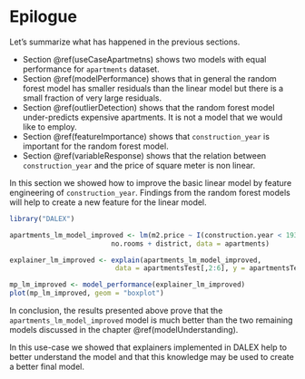 # Epilogue

Let's summarize what has happened in the previous sections.

* Section \@ref(useCaseApartmetns) shows two models with equal performance for `apartments` dataset.
* Section \@ref(modelPerformance) shows that in general the random forest model has smaller residuals than the linear model but there is a small fraction of very large residuals.
* Section \@ref(outlierDetection) shows that the random forest model under-predicts expensive apartments. It is not a model that we would like to employ.
* Section \@ref(featureImportance) shows that `construction_year` is  important for the random forest model. 
* Section \@ref(variableResponse) shows that the relation between `construction_year` and the price of square meter is non linear. 

In this section we showed how to improve the basic linear model by feature engineering of `construction_year`. Findings from the random forest models will help to create a new feature for the linear model.

```r
library("DALEX")

apartments_lm_model_improved <- lm(m2.price ~ I(construction.year < 1935 | construction.year > 1995) + surface + floor + 
                         no.rooms + district, data = apartments)

explainer_lm_improved <- explain(apartments_lm_model_improved, 
                          data = apartmentsTest[,2:6], y = apartmentsTest$m2.price)

mp_lm_improved <- model_performance(explainer_lm_improved)
plot(mp_lm_improved, geom = "boxplot")
```

In conclusion, the results presented above prove that the `apartments_lm_model_improved` model is much better than the two remaining models discussed in the chapter \@ref(modelUnderstanding).

In this use-case we showed that explainers implemented in DALEX help to better understand the model and that this knowledge may be used to create a better final model.
